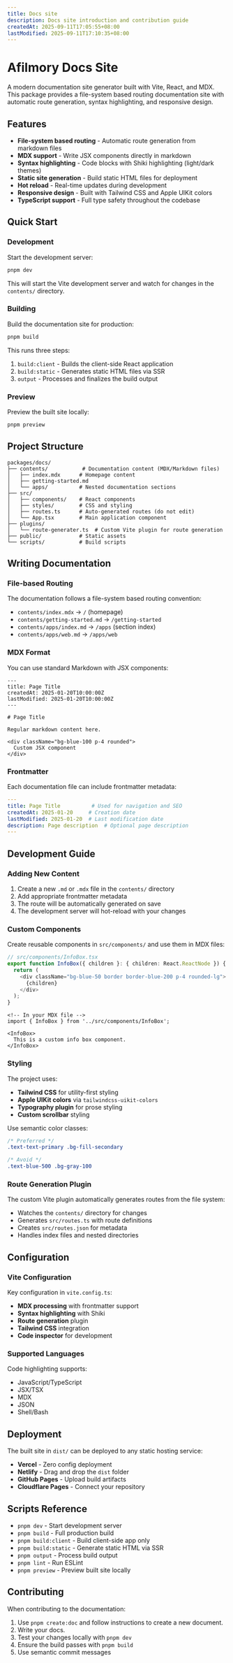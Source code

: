 ```yaml
---
title: Docs site
description: Docs site introduction and contribution guide
createdAt: 2025-09-11T17:05:55+08:00
lastModified: 2025-09-11T17:10:35+08:00
---
```


# Afilmory Docs Site

A modern documentation site generator built with Vite, React, and MDX. This package provides a file-system based routing documentation site with automatic route generation, syntax highlighting, and responsive design.

## Features

- **File-system based routing** - Automatic route generation from markdown files
- **MDX support** - Write JSX components directly in markdown
- **Syntax highlighting** - Code blocks with Shiki highlighting (light/dark themes)
- **Static site generation** - Build static HTML files for deployment
- **Hot reload** - Real-time updates during development
- **Responsive design** - Built with Tailwind CSS and Apple UIKit colors
- **TypeScript support** - Full type safety throughout the codebase

## Quick Start

### Development

Start the development server:

```bash
pnpm dev
```

This will start the Vite development server and watch for changes in the `contents/` directory.

### Building

Build the documentation site for production:

```bash
pnpm build
```

This runs three steps:
1. `build:client` - Builds the client-side React application
2. `build:static` - Generates static HTML files via SSR
3. `output` - Processes and finalizes the build output

### Preview

Preview the built site locally:

```bash
pnpm preview
```

## Project Structure

```plain
packages/docs/
├── contents/           # Documentation content (MDX/Markdown files)
│   ├── index.mdx      # Homepage content
│   ├── getting-started.md
│   └── apps/          # Nested documentation sections
├── src/
│   ├── components/    # React components
│   ├── styles/        # CSS and styling
│   ├── routes.ts      # Auto-generated routes (do not edit)
│   └── App.tsx        # Main application component
├── plugins/
│   └── route-generater.ts  # Custom Vite plugin for route generation
├── public/            # Static assets
└── scripts/           # Build scripts
```

## Writing Documentation

### File-based Routing

The documentation follows a file-system based routing convention:

- `contents/index.mdx` → `/` (homepage)
- `contents/getting-started.md` → `/getting-started`
- `contents/apps/index.md` → `/apps` (section index)
- `contents/apps/web.md` → `/apps/web`

### MDX Format

You can use standard Markdown with JSX components:

```mdx
---
title: Page Title
createdAt: 2025-01-20T10:00:00Z
lastModified: 2025-01-20T10:00:00Z
---

# Page Title

Regular markdown content here.

<div className="bg-blue-100 p-4 rounded">
  Custom JSX component
</div>

```

### Frontmatter

Each documentation file can include frontmatter metadata:

```yaml
---
title: Page Title          # Used for navigation and SEO
createdAt: 2025-01-20     # Creation date
lastModified: 2025-01-20  # Last modification date
description: Page description  # Optional page description
---
```

## Development Guide

### Adding New Content

1. Create a new `.md` or `.mdx` file in the `contents/` directory
2. Add appropriate frontmatter metadata
3. The route will be automatically generated on save
4. The development server will hot-reload with your changes

### Custom Components

Create reusable components in `src/components/` and use them in MDX files:

```typescript
// src/components/InfoBox.tsx
export function InfoBox({ children }: { children: React.ReactNode }) {
  return (
    <div className="bg-blue-50 border border-blue-200 p-4 rounded-lg">
      {children}
    </div>
  );
}
```

```mdx
<!-- In your MDX file -->
import { InfoBox } from '../src/components/InfoBox';

<InfoBox>
  This is a custom info box component.
</InfoBox>
```

### Styling

The project uses:
- **Tailwind CSS** for utility-first styling
- **Apple UIKit colors** via `tailwindcss-uikit-colors`
- **Typography plugin** for prose styling
- **Custom scrollbar** styling

Use semantic color classes:
```css
/* Preferred */
.text-text-primary .bg-fill-secondary

/* Avoid */
.text-blue-500 .bg-gray-100
```

### Route Generation Plugin

The custom Vite plugin automatically generates routes from the file system:

- Watches the `contents/` directory for changes
- Generates `src/routes.ts` with route definitions
- Creates `src/routes.json` for metadata
- Handles index files and nested directories

## Configuration

### Vite Configuration

Key configuration in `vite.config.ts`:

- **MDX processing** with frontmatter support
- **Syntax highlighting** with Shiki
- **Route generation** plugin
- **Tailwind CSS** integration
- **Code inspector** for development

### Supported Languages

Code highlighting supports:
- JavaScript/TypeScript
- JSX/TSX
- MDX
- JSON
- Shell/Bash

## Deployment

The built site in `dist/` can be deployed to any static hosting service:

- **Vercel** - Zero config deployment
- **Netlify** - Drag and drop the `dist` folder
- **GitHub Pages** - Upload build artifacts
- **Cloudflare Pages** - Connect your repository

## Scripts Reference

- `pnpm dev` - Start development server
- `pnpm build` - Full production build
- `pnpm build:client` - Build client-side app only
- `pnpm build:static` - Generate static HTML via SSR
- `pnpm output` - Process build output
- `pnpm lint` - Run ESLint
- `pnpm preview` - Preview built site locally

## Contributing

When contributing to the documentation:

1. Use `pnpm create:doc` and follow instructions to create a new document.
2. Write your docs.
3. Test your changes locally with `pnpm dev`
4. Ensure the build passes with `pnpm build`
5. Use semantic commit messages